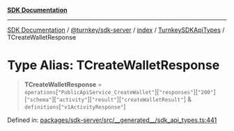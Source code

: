 [**SDK Documentation**](../../../../../../README.mdx)

***

[SDK Documentation](../../../../../../packages.mdx) / [@turnkey/sdk-server](../../../../README.mdx) / [index](../../../README.mdx) / [TurnkeySDKApiTypes](../README.mdx) / TCreateWalletResponse

# Type Alias: TCreateWalletResponse

> **TCreateWalletResponse** = `operations`\[`"PublicApiService_CreateWallet"`\]\[`"responses"`\]\[`"200"`\]\[`"schema"`\]\[`"activity"`\]\[`"result"`\]\[`"createWalletResult"`\] & `definitions`\[`"v1ActivityResponse"`\]

Defined in: [packages/sdk-server/src/\_\_generated\_\_/sdk\_api\_types.ts:441](https://github.com/tkhq/sdk/blob/3a88af7d1d927c6022706911d6af0f92f1440e00/packages/sdk-server/src/__generated__/sdk_api_types.ts#L441)
